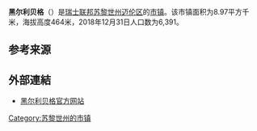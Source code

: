 {{Infobox settlement
| name = 黑尔利贝格
| native_name = {{lang|de|Herrliberg}}
| settlement_type = [[市镇_(瑞士)|瑞士市镇]]
| image_skyline = Herrliberg - Zürichsee 2010-08-08 18-34-04.JPG
| image_caption = 黑尔利贝格风光
| image_seal = Herrliberg-blazon.svg
| image_map = Karte Gemeinde Herrliberg 2007.png
| map_caption = 黑尔利贝格在迈伦区的位置
| pushpin_map = Switzerland
| pushpin_relief = Switzerland relief location map.jpg
| pushpin_label_position = top
| pushpin_map_caption = 黑尔利贝格在瑞士的位置
| subdivision_type = 国家
| subdivision_name = {{CHE}}
| subdivision_type1 = [[瑞士行政区划|州]]
| subdivision_name1 = {{flagicon|Zürich|size=16px}} [[苏黎世州|苏黎世州]]
| subdivision_type2 = [[区_(瑞士)|区]]
| subdivision_name2 = [[迈伦区|迈伦区]]
| elevation_m = 464
| area_footnotes = <ref name=面积>{{cite web|url=https://www.bfs.admin.ch/bfs/de/home/statistiken/raum-umwelt/bodennutzung-bedeckung/gesamtspektrum-regionalen-stufen/gemeinden.html|title=Arealstatistik Standard - Gemeinden nach 4 Hauptbereichen|trans_title=瑞士联邦按四种用地类型划分的市镇面积统计表|date=2018-11-26|publisher=[[瑞士联邦统计署|瑞士联邦统计署]]|language=de|accessdate=2019-12-02|archive-date=2019-11-15|archive-url=https://web.archive.org/web/20191115011326/https://www.bfs.admin.ch/bfs/de/home/statistiken/raum-umwelt/bodennutzung-bedeckung/gesamtspektrum-regionalen-stufen/gemeinden.html|dead-url=no}}</ref>
| area_total_km2 = 8.97
| population_as_of = 2018年12月31日
| population_footnotes = <ref>{{cite web|url=https://www.bfs.admin.ch/bfs/de/home/statistiken/bevoelkerung.assetdetail.7966022.html|title=Ständige Wohnbevölkerung nach Staatsangehörigkeitskategorie, Geschlecht und Gemeinde, Provisorische Jahresergebnisse, 2018|trans_title=瑞士联邦2018年按国籍、性别和市镇划分的常住人口统计表|date=2019-04-09|publisher=[[瑞士联邦统计署|瑞士联邦统计署]]|language=de|accessdate=2019-11-14|archive-date=2019-04-11|archive-url=https://web.archive.org/web/20190411063248/https://www.bfs.admin.ch/bfs/de/home/statistiken/bevoelkerung.assetdetail.7966022.html|dead-url=no}}</ref>
| population_total = 6391
| population_density_km2 = auto
| timezone = [[欧洲中部时间|CET]]
| utc_offset = +1
| timezone_DST = [[欧洲中部夏令时间|CEST]]
| utc_offset_DST = +2
| coordinates = {{coord|47|17|13|N|8|36|54|E|region:|display=inline,title}}
| postal_code_type = [[瑞士邮政编码系统|邮政编码]]
| postal_code = 8704
| blank_name = [[瑞士市镇官方编号|官方编号]]
| blank_info = 0152
| website = {{url|www.herrliberg.ch}}
}}

'''黑尔利贝格'''（{{lang-de|Herrliberg}}）是[[瑞士联邦|瑞士联邦]][[苏黎世州|苏黎世州]][[迈伦区|迈伦区]]的[[市镇_(瑞士)|市镇]]。该市镇面积为8.97平方千米，海拔高度464米，2018年12月31日人口数为6,391。

== 参考来源 ==
{{reflist}}

== 外部連結 ==
* [http://www.herrliberg.ch 黑尔利贝格官方网站]{{Wayback|url=http://www.herrliberg.ch/ |date=20030929221733 }} {{de icon}}

{{Switzerland-geo-stub}}
{{苏黎世州区划}}
{{DEFAULTSORT:Herrliberg}}
[[Category:苏黎世州的市镇|Category:苏黎世州的市镇]]